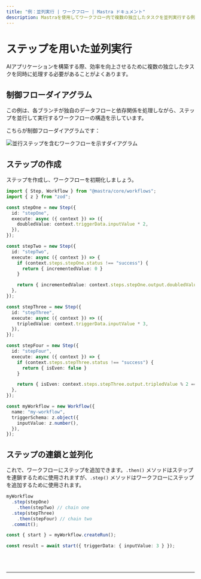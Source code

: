 ```yaml
---
title: "例：並列実行 | ワークフロー | Mastra ドキュメント"
description: Mastraを使用してワークフロー内で複数の独立したタスクを並列実行する例。
---
```



# ステップを用いた並列実行

AIアプリケーションを構築する際、効率を向上させるために複数の独立したタスクを同時に処理する必要があることがよくあります。

## 制御フローダイアグラム

この例は、各ブランチが独自のデータフローと依存関係を処理しながら、ステップを並行して実行するワークフローの構造を示しています。

こちらが制御フローダイアグラムです：

<img
  src="/parallel-chains.png"
  alt="並行ステップを含むワークフローを示すダイアグラム"
  width={600}
/>

## ステップの作成

ステップを作成し、ワークフローを初期化しましょう。

```ts showLineNumbers copy
import { Step, Workflow } from "@mastra/core/workflows";
import { z } from "zod";

const stepOne = new Step({
  id: "stepOne",
  execute: async ({ context }) => ({
    doubledValue: context.triggerData.inputValue * 2,
  }),
});

const stepTwo = new Step({
  id: "stepTwo",
  execute: async ({ context }) => {
    if (context.steps.stepOne.status !== "success") {
      return { incrementedValue: 0 }
    }

    return { incrementedValue: context.steps.stepOne.output.doubledValue + 1 }
  },
});

const stepThree = new Step({
  id: "stepThree",
  execute: async ({ context }) => ({
    tripledValue: context.triggerData.inputValue * 3,
  }),
});

const stepFour = new Step({
  id: "stepFour",
  execute: async ({ context }) => {
    if (context.steps.stepThree.status !== "success") {
      return { isEven: false }
    }

    return { isEven: context.steps.stepThree.output.tripledValue % 2 === 0 }
  },
});

const myWorkflow = new Workflow({
  name: "my-workflow",
  triggerSchema: z.object({
    inputValue: z.number(),
  }),
});
```

## ステップの連鎖と並列化

これで、ワークフローにステップを追加できます。`.then()` メソッドはステップを連鎖するために使用されますが、`.step()` メソッドはワークフローにステップを追加するために使用されます。

```ts showLineNumbers copy
myWorkflow
  .step(stepOne)
    .then(stepTwo) // chain one
  .step(stepThree)
    .then(stepFour) // chain two
  .commit();

const { start } = myWorkflow.createRun();

const result = await start({ triggerData: { inputValue: 3 } });
```

<br />
<br />
<hr className="dark:border-[#404040] border-gray-300" />
<br />
<br />
<GithubLink
  link={
    "https://github.com/mastra-ai/mastra/blob/main/examples/basics/workflows/workflow-with-parallel-steps"
  }
/>
